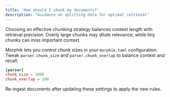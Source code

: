 ```yaml
---
title: 'How should I chunk my documents?'
description: 'Guidance on splitting data for optimal retrieval'
---
```


Choosing an effective chunking strategy balances context length with retrieval precision. Overly large chunks may dilute relevance, while tiny chunks can miss important context.

Morphik lets you control chunk sizes in your `morphik.toml` configuration. Tweak `parser.chunk_size` and `parser.chunk_overlap` to balance context and recall:

```toml
[parser]
chunk_size = 1000
chunk_overlap = 200
```

Re-ingest documents after updating these settings to apply the new rules.
